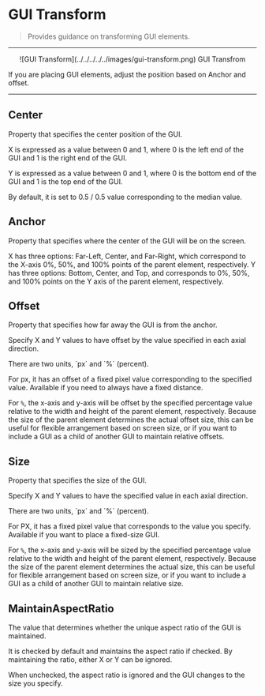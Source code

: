 
# GUI Transform

> Provides guidance on transforming GUI elements.

---

<center>
  ![GUI Transform](../../../../../images/gui-transform.png) GUI Transfrom
</center>

If you are placing GUI elements, adjust the position based on Anchor and offset.

---

## Center

Property that specifies the center position of the GUI.

X is expressed as a value between 0 and 1, where 0 is the left end of the GUI and 1 is the right end of the GUI.

Y is expressed as a value between 0 and 1, where 0 is the bottom end of the GUI and 1 is the top end of the GUI.

By default, it is set to 0.5 / 0.5 value corresponding to the median value.

## Anchor

Property that specifies where the center of the GUI will be on the screen.

<Callout type="info" emoji="ℹ️">
  X has three options: Far-Left, Center, and Far-Right, which correspond to the
  X-axis 0%, 50%, and 100% points of the parent element, respectively.
</Callout>

<Callout type="info" emoji="ℹ️">
  Y has three options: Bottom, Center, and Top, and corresponds to 0%, 50%, and
  100% points on the Y axis of the parent element, respectively.
</Callout>

## Offset

Property that specifies how far away the GUI is from the anchor.

Specify X and Y values to have offset by the value specified in each axial direction.

<Callout type="info" emoji="ℹ️">
  There are two units, `px` and `%` (percent).
</Callout>

For px, it has an offset of a fixed pixel value corresponding to the specified value. Available if you need to always have a fixed distance.

For `%`, the x-axis and y-axis will be offset by the specified percentage value relative to the width and height of the parent element, respectively. Because the size of the parent element determines the actual offset size, this can be useful for flexible arrangement based on screen size, or if you want to include a GUI as a child of another GUI to maintain relative offsets.

## Size

Property that specifies the size of the GUI.

Specify X and Y values to have the specified value in each axial direction.

<Callout type="info" emoji="ℹ️">
  There are two units, `px` and `%` (percent).
</Callout>

For PX, it has a fixed pixel value that corresponds to the value you specify. Available
if you want to place a fixed-size GUI.

For `%`, the x-axis and y-axis will be sized by the specified percentage value relative to the width and height of the parent element, respectively. Because the size of the parent element determines the actual size, this can be useful for flexible arrangement based on screen size, or if you want to include a GUI as a child of another GUI to maintain relative size.

## MaintainAspectRatio

The value that determines whether the unique aspect ratio of the GUI is maintained.

It is checked by default and maintains the aspect ratio if checked. By maintaining the ratio, either X or Y can be ignored.

When unchecked, the aspect ratio is ignored and the GUI changes to the size you specify.
